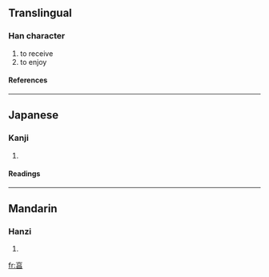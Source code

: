 {{see|享}}<!-- may be replaced by zh-forms -->

==Translingual==
===Han character===
{{Han char|rn=8|rad=亠|as=07|sn=9|four=|canj=卜口日 (YRA)}}
# to receive
# to enjoy
====References====
{{Han ref|kx=0089.050|dkj=00305|dj=0188.110|hdz=10285.050|uh=4EAF|ud=20143}}
----
==Japanese==
===Kanji===
{{ja-kanji|grade=|rs=亠07}}
# {{defn|Japanese}}
====Readings====
{{ja-readings|on=[[きょう]] (kyō), [[こう]] (kō)|kun=}}
----
==Mandarin==
===Hanzi===
{{cmn-hanzi|pin=[[xiǎng]] ([[xiang3]])|wg=hsiang<sup>3</sup>}}
# {{defn|Mandarin}}

[[fr:亯]]